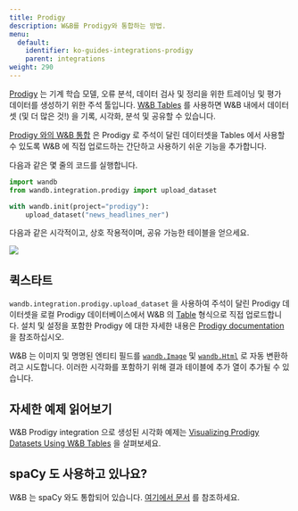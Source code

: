 ---
title: Prodigy
description: W&B를 Prodigy와 통합하는 방법.
menu:
  default:
    identifier: ko-guides-integrations-prodigy
    parent: integrations
weight: 290
---

[Prodigy](https://prodi.gy/) 는 기계 학습 모델, 오류 분석, 데이터 검사 및 정리을 위한 트레이닝 및 평가 데이터를 생성하기 위한 주석 툴입니다. [W&B Tables](/ko/guides/models/tables/tables-walkthrough) 를 사용하면 W&B 내에서 데이터셋 (및 더 많은 것!) 을 기록, 시각화, 분석 및 공유할 수 있습니다.

[Prodigy 와의 W&B 통합](https://github.com/wandb/wandb/blob/master/wandb/integration/prodigy/prodigy.py) 은 Prodigy 로 주석이 달린 데이터셋을 Tables 에서 사용할 수 있도록 W&B 에 직접 업로드하는 간단하고 사용하기 쉬운 기능을 추가합니다.

다음과 같은 몇 줄의 코드를 실행합니다.

```python
import wandb
from wandb.integration.prodigy import upload_dataset

with wandb.init(project="prodigy"):
    upload_dataset("news_headlines_ner")
```

다음과 같은 시각적이고, 상호 작용적이며, 공유 가능한 테이블을 얻으세요.

<Frame>
    <img src="/images/integrations/prodigy_interactive_visual.png"  />
</Frame>

## 퀵스타트

`wandb.integration.prodigy.upload_dataset` 을 사용하여 주석이 달린 Prodigy 데이터셋을 로컬 Prodigy 데이터베이스에서 W&B 의 [Table](/ko/ref/python/data-types/table) 형식으로 직접 업로드합니다. 설치 및 설정을 포함한 Prodigy 에 대한 자세한 내용은 [Prodigy documentation](https://prodi.gy/docs/) 을 참조하십시오.

W&B 는 이미지 및 명명된 엔티티 필드를 [`wandb.Image`](/ko/ref/python/data-types/image) 및 [`wandb.Html`](/ko/ref/python/data-types/html) 로 자동 변환하려고 시도합니다. 이러한 시각화를 포함하기 위해 결과 테이블에 추가 열이 추가될 수 있습니다.

## 자세한 예제 읽어보기

W&B Prodigy integration 으로 생성된 시각화 예제는 [Visualizing Prodigy Datasets Using W&B Tables](https://wandb.ai/kshen/prodigy/reports/Visualizing-Prodigy-Datasets-Using-W-B-Tables--Vmlldzo5NDE2MTc) 을 살펴보세요.

## spaCy 도 사용하고 있나요?

W&B 는 spaCy 와도 통합되어 있습니다. [여기에서 문서](/ko/guides/integrations/spacy) 를 참조하세요.

